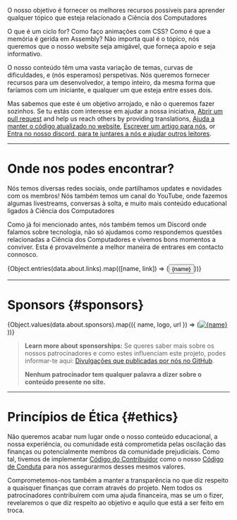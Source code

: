 
<p><span class="text-style-headline-2">O nosso objetivo é fornecer os melhores recursos possíveis para aprender qualquer tópico que esteja relacionado a Ciência dos Computadores</span></p>

O que é um ciclo for? Como faço animações com CSS? Como é que a memória é gerida em Assembly? Não importa qual é o tópico, nós queremos que o nosso website seja amigável, que forneça apoio e seja informativo.

O nosso conteúdo têm uma vasta variação de temas, curvas de dificuldades, e (nós esperamos) perspetivas. Nós queremos fornecer recursos para um desenvolvedor, a tempo inteiro, da mesma forma que faríamos com um iniciante, e qualquer um que esteja entre esses dois.

Mas sabemos que este é um objetivo arrojado, e não o queremos fazer sozinhos. Se tu estás com interesse em ajudar a nossa iniciativa, [Abrir um pull request](https://github.com/unicorn-utterances/unicorn-utterances/pulls) and help us reach others by providing translations, [Ajuda a manter o código atualizado no website](https://github.com/unicorn-utterances/unicorn-utterances/issues?q=is%3Aopen+is%3Aissue+label%3A%22good+first+issue%22), [Escrever um artigo para nós](https://github.com/unicorn-utterances/unicorn-utterances#blog-posts), or [Entra no nosso discord, para te juntares a nós e ajudar outros leitores](https://discord.gg/FMcvc6T).

---

# Onde nos podes encontrar?

Nós temos diversas redes sociais, onde partilhamos updates e novidades com os membros! Nós também temos um canal do YouTube, onde fazemos algumas livestreams, conversas à solta, e muito mais conteúdo educational ligados à Ciência dos Computadores

Como já foi mencionado antes, nós também temos um Discord onde falamos sobre tecnologia, não só ajudamos como respondemos questões relacionadas a Ciência dos Computadores e vivemos bons momentos a conviver. Esta é provavelmente a melhor maneira de entrares em contacto connosco.

<div class="links">{Object.entries(data.about.links).map(([name, link]) => (<Button variant="primary" href={link.url}><Icon slot="leftIcon" width="100%" height="100%" name={link.icon} />{name}</Button>))}</div>

---

# Sponsors \{#sponsors\}

<div class="sponsors">{Object.values(data.about.sponsors).map(({ name, logo, url }) => (<a href={url}><img alt={name} src={logo}/></a>))}</div>

> **Learn more about sponsorships:**
> Se queres saber mais sobre os nossos patrocinadores e como estes influenciam este projeto, podes informar-te aqui: [Divulgações que publicadas por nós no GitHub](https://github.com/unicorn-utterances/unicorn-utterances/issues?q=is%3Aissue+label%3Adisclosure+is%3Aclosed).
>
> **Nenhum patrocinador tem qualquer palavra a dizer sobre o conteúdo presente no site.**

---

# Princípios de Ética \{#ethics\}

Não queremos acabar num lugar onde o nosso conteúdo educacional, a nossa experiência,
ou comunidade está comprometida pelas oscilação das finanças ou potencialmente
membros da comunidade prejudiciais. Como tal, tivemos de implementar
[Código do Contribuidor](https://www.contributor-covenant.org/)
como o nosso [Código de Conduta](https://github.com/unicorn-utterances/unicorn-utterances/blob/master/CODE_OF_CONDUCT.md) para nos
assegurarmos desses mesmos valores.

Comprometemos-nos também a manter a transparência no que diz respeito a quaisquer finanças que corram
através do projeto. Nem todos os patrocinadores contribuírem com uma ajuda financeira,
mas se um o fizer, revelaremos o que diz respeito ao objetivo e aquilo que está a ser feito em troca.
